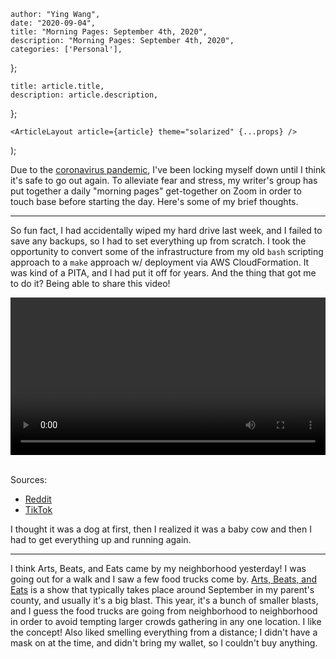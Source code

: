 

    author: "Ying Wang",
    date: "2020-09-04",
    title: "Morning Pages: September 4th, 2020",
    description: "Morning Pages: September 4th, 2020",
    categories: ['Personal'],
};

    title: article.title,
    description: article.description,
};

    <ArticleLayout article={article} theme="solarized" {...props} />
);


Due to the [coronavirus
pandemic](https://en.wikipedia.org/wiki/2019-20_coronavirus_pandemic), I've been
locking myself down until I think it's safe to go out again. To alleviate fear
and stress, my writer's group has put together a daily "morning pages"
get-together on Zoom in order to touch base before starting the day. Here's some
of my brief thoughts.

---

So fun fact, I had accidentally wiped my hard drive last week, and I failed to
save any backups, so I had to set everything up from scratch. I took the
opportunity to convert some of the infrastructure from my old `bash` scripting
approach to a `make` approach w/ deployment via AWS CloudFormation. It was kind
of a PITA, and I had put it off for years. And the thing that got me to do it?
Being able to share this video!

<!-- https://stackoverflow.com/a/26276254 -->
<video style="width: 100%; width: -moz-available; width: -webkit-fill-available; width: fill-available; max-width: 100%;" controls>
    <source src="/video/posts/2020/09/04/morning_pages.mp4" type="video/mp4">
    Your browser does not support HTML5 video.
</video>
<br/>
<br/>

Sources:

- [Reddit](https://www.reddit.com/r/Eyebleach/comments/imasjv/a_chickens_best_friend/)
- [TikTok](https://www.tiktok.com/@hoest/video/6868422335377067270)

I thought it was a dog at first, then I realized it was a baby cow and then I
had to get everything up and running again.

---

I think Arts, Beats, and Eats came by my neighborhood yesterday! I was going out
for a walk and I saw a few food trucks come by. [Arts, Beats, and
Eats](http://artsbeatseats.com/) is a show that typically takes place around
September in my parent's county, and usually it's a big blast. This year, it's a
bunch of smaller blasts, and I guess the food trucks are going from neighborhood
to neighborhood in order to avoid tempting larger crowds gathering in any one
location. I like the concept! Also liked smelling everything from a distance; I
didn't have a mask on at the time, and didn't bring my wallet, so I couldn't buy
anything.

